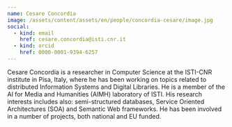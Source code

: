 ```yaml
---
name: Cesare Concordia
image: /assets/content/assets/en/people/concordia-cesare/image.jpg
social:
  - kind: email
    href: cesare.concordia@isti.cnr.it
  - kind: orcid
    href: 0000-0001-9394-6257
---
```

Cesare Concordia is a researcher in Computer Science at the ISTI-CNR institute in Pisa, Italy, where he has been working on topics related to distributed Information Systems and Digital Libraries. He is a member of the AI for Media and Humanities (AIMH) laboratory of ISTI. His research interests includes also: semi-structured databases, Service Oriented Architectures (SOA) and Semantic Web frameworks. He has been involved in a number of projects, both national and EU funded.